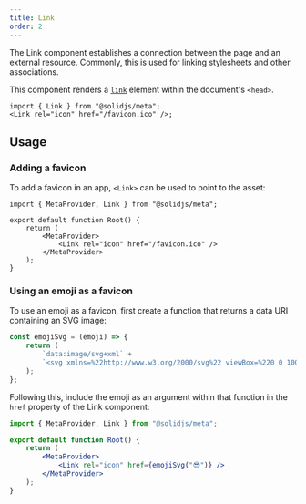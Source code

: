 ```yaml
---
title: Link
order: 2
---
```


The Link component establishes a connection between the page and an external resource.
Commonly, this is used for linking stylesheets and other associations.

This component renders a [`link`](https://developer.mozilla.org/en-US/docs/Web/HTML/Element/link) element within the document's `<head>`.

```tsx twoslash
import { Link } from "@solidjs/meta";
<Link rel="icon" href="/favicon.ico" />;
```

## Usage

### Adding a favicon

To add a favicon in an app, `<Link>` can be used to point to the asset:

```tsx twoslash
import { MetaProvider, Link } from "@solidjs/meta";

export default function Root() {
	return (
		<MetaProvider>
			<Link rel="icon" href="/favicon.ico" />
		</MetaProvider>
	);
}
```

### Using an emoji as a favicon

To use an emoji as a favicon, first create a function that returns a data URI containing an SVG image:

```jsx
const emojiSvg = (emoji) => {
	return (
		`data:image/svg+xml` +
		`<svg xmlns=%22http://www.w3.org/2000/svg%22 viewBox=%220 0 100 100%22><text y=%22.9em%22 font-size=%2290%22>${emoji}</text></svg>`
	);
};
```

Following this, include the emoji as an argument within that function in the `href` property of the Link component:

```jsx
import { MetaProvider, Link } from "@solidjs/meta";

export default function Root() {
	return (
		<MetaProvider>
			<Link rel="icon" href={emojiSvg("😎")} />
		</MetaProvider>
	);
}
```
